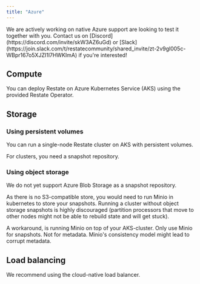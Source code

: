 ```yaml
---
title: "Azure"
---
```


<Info>
    We are actively working on native Azure support are looking to test it together with you. Contact us on [Discord](https://discord.com/invite/skW3AZ6uGd) or [Slack](https://join.slack.com/t/restatecommunity/shared_invite/zt-2v9gl005c-WBpr167o5XJZI1l7HWKImA) if you're interested!
</Info>

## Compute
You can deploy Restate on Azure Kubernetes Service (AKS) using the provided Restate Operator.

## Storage
### Using persistent volumes
You can run a single-node Restate cluster on AKS with persistent volumes.

For clusters, you need a snapshot repository.

### Using object storage

We do not yet support Azure Blob Storage as a snapshot repository.

As there is no S3-compatible store, you would need to run Minio in kubernetes to store your snapshots.
Running a cluster without object storage snapshots is highly discouraged (partition processors that move to other nodes might not be able to rebuild state and will get stuck).


A workaround, is running Minio on top of your AKS-cluster.
Only use Minio for snapshots. Not for metadata. Minio's consistency model might lead to corrupt metadata.

## Load balancing

We recommend using the cloud-native load balancer.

